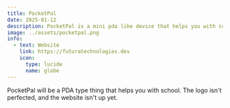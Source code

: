 ```yaml
---
title: PocketPal
date: 2025-01-12
description: PocketPal is a mini pda like device that helps you with school
image: ../assets/pocketpal.png
info:
  - text: Website
    link: https://futuratechnologies.dev
    icon:
      type: lucide
      name: globe
---
```


PocketPal will be a PDA type thing that helps you with school. The logo isn't perfected, and the website isn't up yet.

